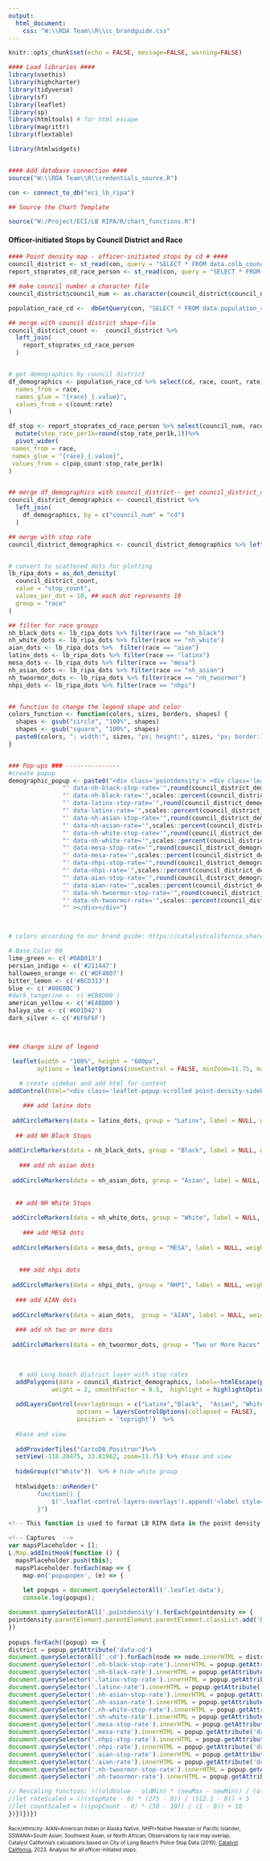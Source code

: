 ```yaml
---
output:
  html_document:
    css: "W:\\RDA Team\\R\\cc_brandguide.css"
---
```


<link href="https://fonts.googleapis.com/css2?family=Inter:wght@100;200;300;400;500;600;700;800;900&display=swap" rel="stylesheet">

```r
knitr::opts_chunk$set(echo = FALSE, message=FALSE, warning=FALSE)

#### Load libraries ####
library(usethis)
library(highcharter)
library(tidyverse)
library(sf)
library(leaflet)
library(sp)
library(htmltools) # for html escape
library(magrittr)
library(flextable)

library(htmlwidgets)


#### Add database connection ####
source("W:\\RDA Team\\R\\credentials_source.R")

con <- connect_to_db("eci_lb_ripa")

## Source the Chart Template

source("W:/Project/ECI/LB RIPA/R/chart_functions.R")
```

#### Officer-initiated Stops by Council District and Race
```r
#### Point density map - officer-initiated stops by cd # ####
council_district <- st_read(con, query = "SELECT * FROM data.colb_council_districts_place_2022")
report_stoprates_cd_race_person <- st_read(con, query = "SELECT * FROM data.report_stoprates_cd_race_person")

## make council number a character file
council_district$council_num <- as.character(council_district$council_num) # change council number to character to merge

population_race_cd <-  dbGetQuery(con, "SELECT * FROM data.population_race_cd")

## merge with council district shape-file
council_district_count <-  council_district %>% 
  left_join(
    report_stoprates_cd_race_person
  ) 


# get demographics by council district
df_demographics <- population_race_cd %>% select(cd, race, count, rate) %>%  pivot_wider(
  names_from = race,
  names_glue = "{race}_{.value}",
  values_from = c(count:rate)
)

df_stop <- report_stoprates_cd_race_person %>% select(council_num, race, pop_count, stop_count, stop_rate_per1k) %>%  
  mutate(stop_rate_per1k=round(stop_rate_per1k,1))%>%
  pivot_wider(
 names_from = race,
 names_glue = "{race}_{.value}",
 values_from = c(pop_count:stop_rate_per1k)
)


## merge df_demographics with council_district-- get council_district_demographics
council_district_demographics <- council_district %>% 
  left_join(
    df_demographics, by = c("council_num" = "cd")
  ) 

## merge with stop rate
council_district_demographics <- council_district_demographics %>% left_join(df_stop)


# convert to scattered dots for plotting
lb_ripa_dots = as_dot_density(
  council_district_count,
  value = "stop_count",
  values_per_dot = 10, ## each dot represents 10
  group = "race"
)

## filter for race groups
nh_black_dots <- lb_ripa_dots %>% filter(race == "nh_black")
nh_white_dots <- lb_ripa_dots %>% filter(race == "nh_white")
aian_dots <- lb_ripa_dots %>%  filter(race == "aian")
latinx_dots <- lb_ripa_dots %>% filter(race == "latinx")
mesa_dots <- lb_ripa_dots %>% filter(race == "mesa")
nh_asian_dots <- lb_ripa_dots %>% filter(race == "nh_asian")
nh_twoormor_dots <- lb_ripa_dots %>% filter(race == "nh_twoormor")
nhpi_dots <- lb_ripa_dots %>% filter(race == "nhpi")


## function to change the legend shape and color
colors_function <- function(colors, sizes, borders, shapes) {
  shapes <- gsub("circle", "100%", shapes)
  shapes <- gsub("square", "100%", shapes)
  paste0(colors, "; width:", sizes, "px; height:", sizes, "px; border:1px solid ", borders, "; border-radius:", shapes)
}


### Pop-ups ### ---------------
#create popup
demographic_popup <- paste0("<div class='pointdensity'> <div class='leaflet-data' data-cd='",council_district_demographics$council_num,
               "' data-nh-black-stop-rate='",round(council_district_demographics$nh_black_stop_rate,0),
               "' data-nh-black-rate='",scales::percent(council_district_demographics$nh_black_rate, accuracy = 0.1),
               "' data-latinx-stop-rate='",round(council_district_demographics$latinx_stop_rate,0),
               "' data-latinx-rate='",scales::percent(council_district_demographics$latinx_rate, accuracy = 0.1),
               "' data-nh-asian-stop-rate='",round(council_district_demographics$nh_asian_stop_rate,0),
               "' data-nh-asian-rate='",scales::percent(council_district_demographics$nh_asian_rate, accuracy = 0.1),
               "' data-nh-white-stop-rate='",round(council_district_demographics$nh_white_stop_rate,0),
               "' data-nh-white-rate='",scales::percent(council_district_demographics$nh_white_rate, accuracy = 0.1),
               "' data-mesa-stop-rate='",round(council_district_demographics$mesa_stop_rate,0),
               "' data-mesa-rate='",scales::percent(council_district_demographics$mesa_rate, accuracy = 0.1),
               "' data-nhpi-stop-rate='",round(council_district_demographics$nhpi_stop_rate,0),
               "' data-nhpi-rate='",scales::percent(council_district_demographics$nhpi_rate, accuracy = 0.1),
               "' data-aian-stop-rate='",round(council_district_demographics$aian_stop_rate,0),
               "' data-aian-rate='",scales::percent(council_district_demographics$aian_rate, accuracy = 0.1),
               "' data-nh-twoormor-stop-rate='",round(council_district_demographics$nh_twoormor_stop_rate,0),
               "' data-nh-twoormor-rate='",scales::percent(council_district_demographics$nh_twoormor_rate, accuracy = 0.1),
               "' ></div></div>")



# colors according to our brand guide: https://catalystcalifornia.sharepoint.com/sites/Portal/AP%20Projects/Forms/AllItems.aspx?FolderCTID=0x012000EF0283621C7FE048A8E68512F119353B&id=%2Fsites%2FPortal%2FAP%20Projects%2FCommunications%2FCatalyst%20California%2FBranding%20Materials%20%2B%20Templates%2FVisual%20Brand%20Guide%2FCatalyst%20California%20Brand%20Guide%5FSeptember%202022%2Epdf&viewid=1aaeb4a9%2D2232%2D41c7%2Da71c%2D727af9e1f5d7&parent=%2Fsites%2FPortal%2FAP%20Projects%2FCommunications%2FCatalyst%20California%2FBranding%20Materials%20%2B%20Templates%2FVisual%20Brand%20Guide

# Base Color 00
lime_green <- c('#0AB013')
persian_indigo <- c('#211447')
halloween_orange <- c('#DF4007')
bitter_lemon <- c('#BCD313')
blue <- c('#0860BC')
#dark_tangerine <- c('#EB8D00')
american_yellow <- c('#EABB00')
halaya_ube <- c('#601D42')
dark_silver <- c('#6F6F6F') 



### change size of legend

 leaflet(width = "100%", height = "600px",
        options = leafletOptions(zoomControl = FALSE, minZoom=11.75, maxZoom=11.75)) %>%
   
   # create sidebar and add html for content
addControl(html="<div class='leaflet-popup-scrolled point-density-sidebar'><div class='popup-instruction'><b>Please click on a council district to see stop data below.</b></div><div class ='cd-header'>In Council District <span class='cd' style='font-weight: 600; font-size: 12px; color: #000000;'></span>, LBPD stopped:</div><ul class='popup-list'><li class='popup-list-item'><span class='nh-black-stop-rate nh-black-color'></span> <span class='nh-black-color'>Black people per 1K Black people.</span> They are <span class='nh-black-rate'></span> of CD<span class='cd'></span>'s population.</li><li class='popup-list-item'><span style='color: #000000; font-weight: 400;'><span class='latinx-stop-rate latinx-color'></span> <span class='latinx-color'>Latinx people per 1K Latinx people.</span> They are <span class='latinx-rate'></span> of CD<span class='cd'></span>'s population.</li><li class='popup-list-item'><span style='color: #000000; font-weight: 400;'><span class='nh-asian-stop-rate nh-asian-color'></span> <span class='nh-asian-color'>Asian people per 1K Asian people.</span> They are <span class='nh-asian-rate'></span> of CD<span class='cd'></span>'s population.</li><li class='popup-list-item'><span style='color: #000000; font-weight: 400;'><span class='nh-white-stop-rate nh-white-color'></span> <span class='nh-white-color'>White people per 1K White people.</span> They are <span class='nh-white-rate'></span> of CD<span class='cd'></span>'s population.</li><li class='popup-list-item'><span style='color: #000000; font-weight: 400;'><span class='mesa-stop-rate mesa-color'></span> <span class='mesa-color'>SSWANA people per 1K SSWANA people.</span> They are <span class='mesa-rate'></span> of CD<span class='cd'></span>'s population.</li><li class='popup-list-item'><span style='color: #000000; font-weight: 400;'><span class='nhpi-stop-rate nhpi-color'></span> <span class='nhpi-color'>NHPI people per 1K NHPI people.</span> They are <span class='nhpi-rate'></span> of CD<span class='cd'></span>'s population.</li><li class='popup-list-item'><span style='color: #000000; font-weight: 400;'><span class='aian-stop-rate aian-color'></span> <span class='aian-color'>AIAN people per 1K AIAN people.</span> They are <span class='aian-rate'></span> of CD<span class='cd'></span>'s population.</li><li class='popup-list-item'><span style='color: #000000; font-weight: 400;'><span class='nh-twoormor-stop-rate nh-twoormor-color'></span> <span class='nh-twoormor-color'>people of Two Or More Races per 1K people of Two or More Races.</span> They are <span class='nh-twoormor-rate'></span> of CD<span class='cd'></span>'s population.</li></ul></div>", position = "topleft") %>%

    ### add latinx dots
  
 addCircleMarkers(data = latinx_dots, group = "Latinx", label = NULL, weight = 2, fillOpacity = 1, radius = 2, color="white",  fillColor= lime_green,  stroke = TRUE) %>% 
   
  ## add NH Black Stops
  
addCircleMarkers(data = nh_black_dots, group = "Black", label = NULL, weight = 2, fillOpacity = 1, radius = 2, color="white",  fillColor=blue, stroke = TRUE) %>% 
   
   ### add nh asian dots
  
 addCircleMarkers(data = nh_asian_dots, group = "Asian", label = NULL, weight = 2, fillOpacity = 1, radius = 2, color="white",  fillColor=  halloween_orange, stroke = TRUE) %>% 
   
  
  ## add NH White Stops
  
 addCircleMarkers(data = nh_white_dots, group = "White", label = NULL, weight = 2, fillOpacity = 1, radius = 2, color="white",  fillColor=  bitter_lemon,  stroke = TRUE) %>% 
   
    ### add MESA dots
  
 addCircleMarkers(data = mesa_dots, group = "MESA", label = NULL, weight = 2, fillOpacity = 1, radius = 2, color="white",  fillColor= american_yellow, stroke = TRUE) %>% 
  
  
   ### add nhpi dots
  
 addCircleMarkers(data = nhpi_dots, group = "NHPI", label = NULL, weight = 2, fillOpacity = 1, radius = 2, color="white",  fillColor= halaya_ube, stroke = TRUE) %>% 
   
  ### add AIAN dots 
  
 addCircleMarkers(data = aian_dots,  group = "AIAN", label = NULL, weight = 2, fillOpacity = 1, radius = 2, color="white",  fillColor= dark_silver, stroke = TRUE) %>% 
  
  ### add nh two or more dots
  
 addCircleMarkers(data = nh_twoormor_dots, group = "Two or More Races", label = NULL, weight = 2, fillOpacity = 1, radius = 2, color="white",  fillColor= persian_indigo, stroke = TRUE) %>% 
  

  
   # add Long beach district layer with stop rates
  addPolygons(data = council_district_demographics, label=~htmlEscape(paste0("Council District ", council_num)), color = "black", fillColor = "white", opacity = 1,  popup = ~paste0(demographic_popup), 
            weight = 2, smoothFactor = 0.5,  highlight = highlightOptions(color = "white", weight = 3, bringToFront = TRUE, sendToBack = FALSE)) %>%
  
  addLayersControl(overlayGroups = c("Latinx","Black",  "Asian", "White",  "MESA", "NHPI", "AIAN", "Two or More Races"),
                   options = layersControlOptions(collapsed = FALSE),
                   position = 'topright')  %>%
  
  #base and view
  
  addProviderTiles("CartoDB.Positron")%>%
  setView(-118.20475, 33.81962, zoom=11.75) %>% #base and view 
  
  hideGroup(c("White"))  %>% # hide white group
 
  htmlwidgets::onRender("
        function() {
            $('.leaflet-control-layers-overlays').append('<label style=\"font-style:italic; font-size:10px;\">*Each dot represents<br>10 people stopped by LBPD.</label>');
        }")

```

<style type="text/css">

.info {
    border-radius: 0;
}

.cd-header {
   margin-bottom: 8px; 
   font-weight: 600; 
   color: #000000;
}

.nh-black-color {
  color: #0860BC;
  font-weight: 600;
}

.nh-black-rate {
  color: #000000; 
  font-weight: 400;
  
}

.latinx-color {
  color: #0AB013;
  font-weight: 600;
}

.latinx-rate {
  color: #000000; 
  font-weight: 400;
  
}

.nh-asian-color {
  color: #DF4007;
  font-weight: 600;
}

.nh-asian-rate {
  color: #000000; 
  font-weight: 400;
  
}

.nh-white-color {
  color: #BCD313;
  font-weight: 600;
}

.nh-white-rate {
  color: #000000; 
  font-weight: 400;
  
}

.mesa-color {
  color: #EABB00;
  font-weight: 600;
}

.mesa-rate {
  color: #000000; 
  font-weight: 400;
  
}

.nhpi-color {
  color: #601D42;
  font-weight: 600;
}

.nhpi-rate {
  color: #000000; 
  font-weight: 400;
  
}

.aian-color {
  color: #6F6F6F;
  font-weight: 600;
}

.aian-rate {
  color: #000000; 
  font-weight: 400;
  
}

.nh-twoormor-color {
  color: #211447;
  font-weight: 600;
}

.nh-twoormor-rate {
  color: #000000; 
  font-weight: 400;
  
}

.leaflet-popup-scrolled {
  max-height: 580px;
  opacity: 1;
  border-bottom: 0;
  border-top: 0;
}

.info {
  background: white;
  opacity: 1;
}

.leaflet-left {
  width: 33%;
}

.leaflet-left .leaflet-control {
  font-size: 12px;
  margin-left: 0;
  border-left: 1px solid #ddd;
  border-top: 1px solid #ddd;
  border-bottom: 1px solid #ddd;
}

.leaflet-right .leaflet-control {
  margin-right: 0;
}

.leaflet-top .leaflet-control {
  margin-top: 0;
}

.leaflet-control-container {
  color: #000000;
}

.hidden {
  display: none;
}

.rate-bar {
  height: 1px;
  border: 0;
  border-top: 1px solid;
  margin: 1em 0;
  padding: 0;
  width: 100px;
}
.count-bubble {
  position: relative;
  width: 25px;
  height: 25px;
  border-radius: 50%;
  margin-top: -25px;
  margin-left:100px;
}

.nh-black-visual-color {
  border-top-color: #0860BC;
  background-color: #0860BC;
}

.latinx-visual-color {
  border-top-color: #0AB013;
  background-color: #0AB013;
}

.nh-asian-visual-color {
  border-top-color: #DF4007;
  background-color: #DF4007;
}

.nh-white-visual-color {
  border-top-color: #BCD313;
  background-color: #BCD313;
}

.mesa-visual-color {
  border-top-color: #EABB00;
  background-color: #EABB00;
}

.nhpi-visual-color {
  background-color: #601D42;
  border-top-color: #601D42;
}

.aian-visual-color {
  background-color: #6F6F6F;
  border-top-color: #6F6F6F;
}

.nh-twoormor-visual-color {
  background-color: #211447;
  border-top-color: #211447;
}

.popup-list {
  padding-left: 1.2em;
  line-height: 1.2em;
}

.popup-list-item {
  padding-bottom: 1.2em;
  font-weight: 400; 
  font-size: 1em; 
  line-height: 1.2em;
  color: #000000;
}

.popup-instruction {
  font-style: italic;
  font-weight: 400; 
  font-size: 1em; 
  line-height: 1.2em;
  color: #000000;
  border-bottom: 1px solid #000000;
  padding-top: 1.2em;
  padding-bottom: 1.2em;
  margin-bottom: 1.2em;
}


</style>

```js
<!-- This function is used to format LB RIPA data in the point density map "popup"/sidebar feature -->

<!-- Captures  -->
var mapsPlaceholder = [];
L.Map.addInitHook(function () {
  mapsPlaceholder.push(this);
  mapsPlaceholder.forEach(map => {
    map.on('popupopen', (e) => {
    
    let popups = document.querySelectorAll('.leaflet-data');
    console.log(popups);

document.querySelectorAll('.pointdensity').forEach(pointdensity => {
pointdensity.parentElement.parentElement.parentElement.classList.add('hidden')
})
  
popups.forEach((popup) => {
district = popup.getAttribute('data-cd')
document.querySelectorAll('.cd').forEach(node => node.innerHTML = district)
document.querySelector('.nh-black-stop-rate').innerHTML = popup.getAttribute('data-nh-black-stop-rate')
document.querySelector('.nh-black-rate').innerHTML = popup.getAttribute('data-nh-black-rate')
document.querySelector('.latinx-stop-rate').innerHTML = popup.getAttribute('data-latinx-stop-rate')
document.querySelector('.latinx-rate').innerHTML = popup.getAttribute('data-latinx-rate')
document.querySelector('.nh-asian-stop-rate').innerHTML = popup.getAttribute('data-nh-asian-stop-rate')
document.querySelector('.nh-asian-rate').innerHTML = popup.getAttribute('data-nh-asian-rate')
document.querySelector('.nh-white-stop-rate').innerHTML = popup.getAttribute('data-nh-white-stop-rate')
document.querySelector('.nh-white-rate').innerHTML = popup.getAttribute('data-nh-white-rate')
document.querySelector('.mesa-stop-rate').innerHTML = popup.getAttribute('data-mesa-stop-rate')
document.querySelector('.mesa-rate').innerHTML = popup.getAttribute('data-mesa-rate')
document.querySelector('.nhpi-stop-rate').innerHTML = popup.getAttribute('data-nhpi-stop-rate')
document.querySelector('.nhpi-rate').innerHTML = popup.getAttribute('data-nhpi-rate')
document.querySelector('.aian-stop-rate').innerHTML = popup.getAttribute('data-aian-stop-rate')
document.querySelector('.aian-rate').innerHTML = popup.getAttribute('data-aian-rate')
document.querySelector('.nh-twoormor-stop-rate').innerHTML = popup.getAttribute('data-nh-twoormor-stop-rate')
document.querySelector('.nh-twoormor-rate').innerHTML = popup.getAttribute('data-nh-twoormor-rate')

// Rescaling function: (((oldValue - oldMin) * (newMax - newMin)) / (oldMax - oldMin)) + newMin
//let rateScaled = (((stopRate - 0) * (275 - 0)) / (512.1 - 0)) + 5
//let countScaled = (((popCount - 0) * (50 - 10)) / (1 - 0)) + 10
})})})})

```

<div align="left" style="line-height: 1em;"><span style="font-size: 10px;">Race/ethnicity: AIAN=American Indian or Alaska Native, NHPI=Native Hawaiian or Pacific Islander, SSWANA=South Asian, Southwest Asian, or North African; Observations by race may overlap. </span> <br> 
<span style=' font-size: 10px;'>Catalyst California's calculations based on City of Long Beach's Police Stop Data (2019); <u>[Catalyst California](https://www.catalystcalifornia.org)</u>, 2023. Analysis for all officer-initiated stops.</span> </div>

